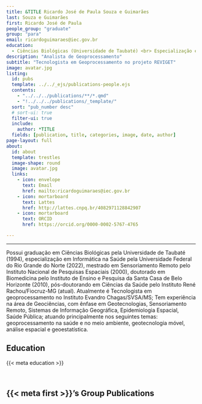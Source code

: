---
title: &TITLE Ricardo José de Paula Souza e Guimarães
last: Souza e Guimarães
first: Ricardo José de Paula
people_group: "graduate"
group: "para"
email: ricardoguimaraes@iec.gov.br
education:
  - Ciências Biológicas (Universidade de Taubaté) <br> Especialização em Informática na Saúde (UFRN) <br> Mestrado em Sensoriamento Remoto (INPE) <br> Doutorado em Biomedicina (Instituto de Ensino e Pesquisa da Santa Casa de Belo Horizonte) <br> Pós-doutorado em Ciências da Saúde (Instituto René Rachou/Fiocruz-MG)
description: "Analista de Geoprocessamento"
subtitle: "Tecnologista em Geoprocessamento no projeto REVIGET"
image: avatar.jpg
listing:
  id: pubs
  template: ../../_ejs/publications-people.ejs
  contents:
    - "../../../publications/**/*.qmd"
    - "!../../../publications/_template/"
  sort: "pub_number desc"
  # sort-ui: true
  filter-ui: true
  include:
    author: *TITLE
  fields: [publication, title, categories, image, date, author]
page-layout: full
about:
  id: about
  template: trestles
  image-shape: round
  image: avatar.jpg
  links:
    - icon: envelope
      text: Email
      href: mailto:ricardoguimaraes@iec.gov.br
    - icon: mortarboard
      text: Lattes
      href: http://lattes.cnpq.br/4082971128842907
    - icon: mortarboard
      text: ORCID
      href: https://orcid.org/0000-0002-5767-4765

---

<hr>
:::{#about}

Possui graduação em Ciências Biológicas pela Universidade de Taubaté (1994), especialização em Informática na Saúde pela Universidade Federal do Rio Grande do Norte (2022), mestrado em Sensoriamento Remoto pelo Instituto Nacional de Pesquisas Espaciais (2000), doutorado em Biomedicina pelo Instituto de Ensino e Pesquisa da Santa Casa de Belo Horizonte (2010), pós-doutorando em Ciências da Saúde pelo Instituto René Rachou/Fiocruz-MG (atual). Atualmente é Tecnologista em geoprocessamento no Instituto Evandro Chagas/SVSA/MS; Tem experiência na área de Geociências, com ênfase em Geotecnologias, Sensoriamento Remoto, Sistemas de Informação Geográfica, Epidemiologia Espacial, Saúde Pública; atuando principalmente nos seguintes temas: geoprocessamento na saúde e no meio ambiente, geotecnologia móvel, análise espacial e geoestatística.

## Education
{{< meta education >}}

<br>

:::

## {{< meta first >}}'s Group Publications

:::{#pubs}
:::
